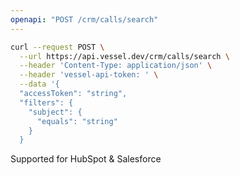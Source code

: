 ```yaml
---
openapi: "POST /crm/calls/search"
---
```


<RequestExample>

```bash Request
curl --request POST \
  --url https://api.vessel.dev/crm/calls/search \
  --header 'Content-Type: application/json' \
  --header 'vessel-api-token: ' \
  --data '{
  "accessToken": "string",
  "filters": {
    "subject": {
      "equals": "string"
    }
  }
```

</RequestExample>
Supported for HubSpot & Salesforce
